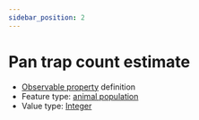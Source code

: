 ```yaml
---
sidebar_position: 2
---
```



# Pan trap count estimate

- [Observable property](/viewers/dawe-vocabs?uri=https://linked.data.gov.au/def/test/dawe-cv/e4fa718e-76d1-47a2-87c9-b683a3ff3c18) definition
- Feature type: [animal population](http://linked.data.gov.au/def/tern-cv/8a68b4a9-167b-40f0-9222-293a2d20ffee)
- Value type: [Integer](https://w3id.org/tern/ontologies/tern/Integer)


<Example protocolModule="invertebrate-pan-trapping" observableProperty="https://linked.data.gov.au/def/test/dawe-cv/e4fa718e-76d1-47a2-87c9-b683a3ff3c18" />
